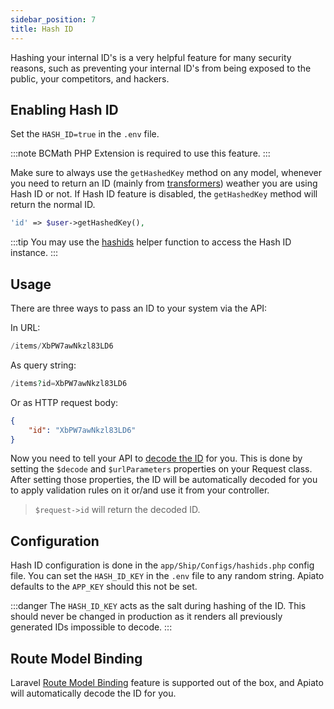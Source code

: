 ```yaml
---
sidebar_position: 7
title: Hash ID
---
```


Hashing your internal ID's is a very helpful feature for many security reasons,
such as preventing your internal ID's from being exposed to the public, your competitors, and hackers.

## Enabling Hash ID

Set the `HASH_ID=true` in the `.env` file.

:::note
BCMath PHP Extension is required to use this feature.
:::

Make sure to always use the `getHashedKey` method on any model,
whenever you need to return an ID (mainly from [transformers](../components/main-components/transformers.md))
weather you are using Hash ID or not.
If Hash ID feature is disabled, the `getHashedKey` method will return the normal ID.

```php
'id' => $user->getHashedKey(),
```

:::tip
You may use the [hashids](../digging-deeper/helpers.md#hashids) helper function to access the Hash ID instance.
:::

## Usage

There are three ways to pass an ID to your system via the API:

In URL:
  
```php
/items/XbPW7awNkzl83LD6
```

As query string:
    
```php
/items?id=XbPW7awNkzl83LD6
```

Or as HTTP request body:
    
```json
{
    "id": "XbPW7awNkzl83LD6"
}
```
Now you need to tell your API to [decode the ID](../components/main-components/requests.md#request-properties) for you.
This is done by setting the `$decode` and `$urlParameters` properties on your Request class.
After setting those properties,
the ID will be automatically decoded for you to apply validation rules on it or/and use it from your controller.
> `$request->id` will return the decoded ID.

## Configuration

Hash ID configuration is done in the `app/Ship/Configs/hashids.php` config file.
You can set the `HASH_ID_KEY` in the `.env` file to any random string.
Apiato defaults to the `APP_KEY` should this not be set.

:::danger
The `HASH_ID_KEY` acts as the salt during hashing of the ID. This should never be changed in production
as it renders all previously generated IDs impossible to decode.
:::


## Route Model Binding

Laravel [Route Model Binding](https://laravel.com/docs/routing#route-model-binding) feature is supported out of the box,
and Apiato will automatically decode the ID for you.
